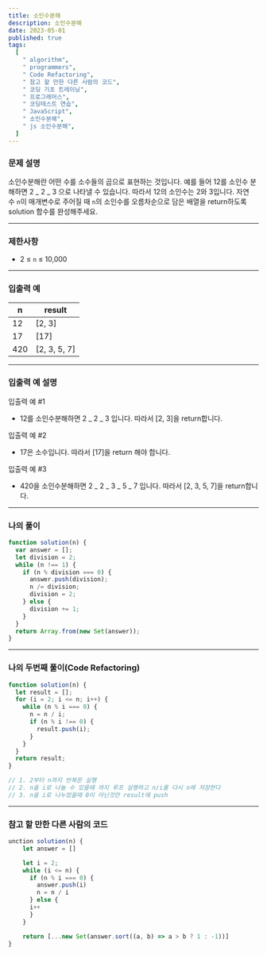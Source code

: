 ```yaml
---
title: 소인수분해
description: 소인수분해
date: 2023-05-01
published: true
tags:
  [
    " algorithm",
    " programmers",
    " Code Refactoring",
    " 참고 할 만한 다른 사람의 코드",
    " 코딩 기초 트레이닝",
    " 프로그래머스",
    " 코딩테스트 연습",
    " JavaScript",
    " 소인수분해",
    " js 소인수분해",
  ]
---
```


### 문제 설명

소인수분해란 어떤 수를 소수들의 곱으로 표현하는 것입니다. 예를 들어 12를 소인수 분해하면 2 _ 2 _ 3 으로 나타낼 수 있습니다. 따라서 12의 소인수는 2와 3입니다. 자연수 `n`이 매개변수로 주어질 때 `n`의 소인수를 오름차순으로 담은 배열을 return하도록 solution 함수를 완성해주세요.

---

### 제한사항

- 2 ≤ `n` ≤ 10,000

---

### 입출력 예

| n   | result       |
| --- | ------------ |
| 12  | [2, 3]       |
| 17  | [17]         |
| 420 | [2, 3, 5, 7] |

---

### **입출력 예 설명**

입출력 예 #1

- 12를 소인수분해하면 2 _ 2 _ 3 입니다. 따라서 [2, 3]을 return합니다.

입출력 예 #2

- 17은 소수입니다. 따라서 [17]을 return 해야 합니다.

입출력 예 #3

- 420을 소인수분해하면 2 _ 2 _ 3 _ 5 _ 7 입니다. 따라서 [2, 3, 5, 7]을 return합니다.

---

### 나의 풀이

```jsx
function solution(n) {
  var answer = [];
  let division = 2;
  while (n !== 1) {
    if (n % division === 0) {
      answer.push(division);
      n /= division;
      division = 2;
    } else {
      division += 1;
    }
  }
  return Array.from(new Set(answer));
}
```

---

### 나의 두번째 풀이(Code Refactoring)

```jsx
function solution(n) {
  let result = [];
  for (i = 2; i <= n; i++) {
    while (n % i === 0) {
      n = n / i;
      if (n % i !== 0) {
        result.push(i);
      }
    }
  }
  return result;
}

// 1. 2부터 n까지 반복문 실행
// 2. n을 i로 나눌 수 있을때 까지 루프 실행하고 n/i를 다시 n에 저장한다
// 3. n을 i로 나누었을때 0이 아닌것만 result에 push
```

---

### 참고 할 만한 다른 사람의 코드

```jsx
unction solution(n) {
    let answer = []

    let i = 2;
    while (i <= n) {
      if (n % i === 0) {
        answer.push(i)
        n = n / i
      } else {
      i++
      }
    }

    return [...new Set(answer.sort((a, b) => a > b ? 1 : -1))]
}
```
